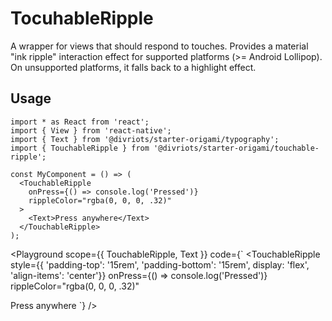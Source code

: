 

# TocuhableRipple

A wrapper for views that should respond to touches. Provides a material "ink ripple" interaction effect for supported platforms (>= Android Lollipop). On unsupported platforms, it falls back to a highlight effect.

## Usage

```tsx
import * as React from 'react';
import { View } from 'react-native';
import { Text } from '@divriots/starter-origami/typography';
import { TouchableRipple } from '@divriots/starter-origami/touchable-ripple';

const MyComponent = () => (
  <TouchableRipple
    onPress={() => console.log('Pressed')}
    rippleColor="rgba(0, 0, 0, .32)"
  >
    <Text>Press anywhere</Text>
  </TouchableRipple>
);
```

<Playground
  scope={{ TouchableRipple, Text }}
  code={`
<TouchableRipple
  style={{ 'padding-top': '15rem', 'padding-bottom': '15rem', display: 'flex', 'align-items': 'center'}}
  onPress={() => console.log('Pressed')}
  rippleColor="rgba(0, 0, 0, .32)"
>
  <Text>Press anywhere</Text>
</TouchableRipple>
`}
/>
